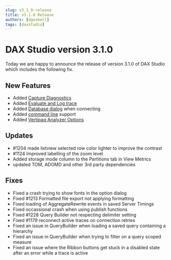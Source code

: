 ```yaml
---
slug: v3_1_0-release
title: v3.1.0 Release
authors: [dgosbell]
tags: [daxstudio]
---
```


# DAX Studio version 3.1.0

Today we are happy to announce the release of version 3.1.0 of DAX Studio which includes the following fix.

## New Features
* Added [Capture Diagnostics](/docs/features/capture-diagnostics)
* Added [Evaluate and Log trace](/docs/features/traces/evaluateandlog-trace)
* Added [Database dialog](/docs/features/database-dialog) when connecting
* Added [command line](/docs/features/command-line) support
* Added [Vertipaq Analyzer Options](/docs/features/vertipaq-analyzer-options)

## Updates
* #1204 made listview selected row color lighter to improve the contrast
* #1124 Improved labelling of the zoom level
* Added storage mode column to the Partitions tab in View Metrics
* updated TOM, ADOMD and other 3rd party dependencies

## Fixes
* Fixed a crash trying to show fonts in the option dialog
* Fixed #1213 Formatted file export not applying formatting
* Fixed loading of AggregateRewrite events in saved Server Timings
* Fixed occassional crash when using publish functions
* Fixed #1228 Query Builder not respecting delimiter setting
* Fixed #1179 reconnect active traces on connection retries
* Fixed an issue in QueryBuilder when loading a saved query containing a hierarchy
* Fixed an issue in QueryBuilder when trying to filter on a query scoped measure
* Fixed an issue where the Ribbon buttons get stuck in a disabled state after an error while a trace is active